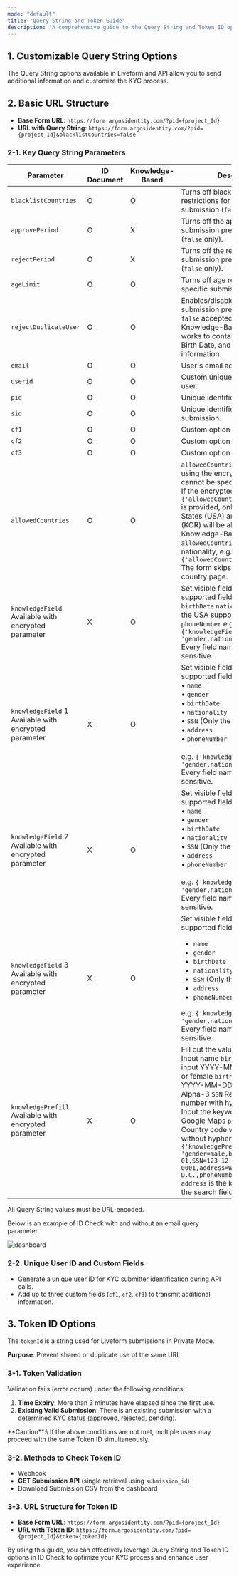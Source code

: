 ```yaml
---
mode: "default"
title: "Query String and Token Guide"
description: "A comprehensive guide to the Query String and Token ID options for Liveform. These options enable features such as transmitting additional information, preventing duplicate submissions, and identifying users. Explore essential tools to optimize your ID Check process."
---
```


## 1. Customizable Query String Options

The Query String options available in Liveform and API allow you to send additional information and customize the KYC process.

## 2. Basic URL Structure

- **Base Form URL**: `https://form.argosidentity.com/?pid={project_Id}`
- **URL with Query String**: `https://form.argosidentity.com/?pid={project_Id}&blacklistCountries=false`

### 2-1. Key Query String Parameters

| Parameter                                               | ID Document | Knowledge-Based | Description                                                                                                                                                                                                                                                                                                                                                                                                                                                                                                                                               |
| ------------------------------------------------------- | ----------- | --------------- | --------------------------------------------------------------------------------------------------------------------------------------------------------------------------------------------------------------------------------------------------------------------------------------------------------------------------------------------------------------------------------------------------------------------------------------------------------------------------------------------------------------------------------------------------------- |
| `blacklistCountries`                                    | O           | O               | Turns off blacklist country restrictions for the specific submission (`false` only).                                                                                                                                                                                                                                                                                                                                                                                                                                                                      |
| `approvePeriod`                                         | O           | X               | Turns off the approved duplicate submission prevention period (`false` only).                                                                                                                                                                                                                                                                                                                                                                                                                                                                             |
| `rejectPeriod`                                          | O           | X               | Turns off the rejected duplicate submission prevention period (`false` only).                                                                                                                                                                                                                                                                                                                                                                                                                                                                             |
| `ageLimit`                                              | O           | O               | Turns off age restriction for the specific submission (`false` only).                                                                                                                                                                                                                                                                                                                                                                                                                                                                                     |
| `rejectDuplicateUser`                                   | O           | O               | Enables/disables duplicate submission prevention (`true` or `false` accepted).  - In Knowledge-Based Submission, it works to contain Name, Gender, Birth Date, and Nationality information.                                                                                                                                                                                                                                                                                                                                                               |
| `email`                                                 | O           | O               | User's email address.                                                                                                                                                                                                                                                                                                                                                                                                                                                                                                                                     |
| `userid`                                                | O           | O               | Custom unique identifier for the user.                                                                                                                                                                                                                                                                                                                                                                                                                                                                                                                    |
| `pid`                                                   | O           | O               | Unique identifier for each project.                                                                                                                                                                                                                                                                                                                                                                                                                                                                                                                       |
| `sid`                                                   | O           | O               | Unique identifier for each submission.                                                                                                                                                                                                                                                                                                                                                                                                                                                                                                                    |
| `cf1`                                                   | O           | O               | Custom option field #1.                                                                                                                                                                                                                                                                                                                                                                                                                                                                                                                                   |
| `cf2`                                                   | O           | O               | Custom option field #2.                                                                                                                                                                                                                                                                                                                                                                                                                                                                                                                                   |
| `cf3`                                                   | O           | O               | Custom option field #3.                                                                                                                                                                                                                                                                                                                                                                                                                                                                                                                                   |
| `allowedCountries`                                      | O           | O               | `allowedCountries` can only be set using the encryption option and cannot be specified directly. e.g., If the encrypted value `{'allowedCountries': 'USA,KOR'}` is provided, only the United States (USA) and South Korea (KOR) will be allowed.  - In Knowledge-Based, if `allowedCountries` set one nationality, e.g. `{'allowedCountries': 'USA'}` The form skips to the select country page.                                                                                                                                                          |
| `knowledgeField`   Available with encrypted parameter   | X           | O               | Set visible fields from the supported fields.  `name`  `gender`  `birthDate`  `nationality`  `SSN` (Only the USA supported)  `address`  `phoneNumber`    e.g. `{'knowledgeField': 'gender,nationality,name'}`  Every field name is case-sensitive.                                                                                                                                                                                                                                                                                                        |
| `knowledgeField`   1 Available with encrypted parameter | X           | O               | Set visible fields from the supported fields.<br/>• `name`<br/>• `gender`<br/>• `birthDate`<br/>• `nationality`<br/>• `SSN` (Only the USA supported)<br/>• `address`<br/>• `phoneNumber`<br/><br/>e.g. `{'knowledgeField': 'gender,nationality,name'}`<br/>Every field name is case-sensitive.                                                                                                                                                                                                                                                                                                                                                                                                                                                                                                                                                      |
| `knowledgeField`   2 Available with encrypted parameter | X           | O               | Set visible fields from the supported fields:<br/>• `name`<br/>• `gender`<br/>• `birthDate`<br/>• `nationality`<br/>• `SSN` (Only the USA supported)<br/>• `address`<br/>• `phoneNumber`<br/><br/>e.g. `{'knowledgeField': 'gender,nationality,name'}`<br/>Every field name is case-sensitive.                                                                                                                                                                                                                                                                                                                                                                                                                                                                                                                                                      |
| `knowledgeField`   3 Available with encrypted parameter | X           | O               | <div>Set visible fields from the supported fields:<ul><li>`name`</li><li>`gender`</li><li>`birthDate`</li><li>`nationality`</li><li>`SSN` (Only the USA supported)</li><li>`address`</li><li>`phoneNumber`</li></ul>e.g. `{'knowledgeField': 'gender,nationality,name'}`<br/>Every field name is case-sensitive.</div>                                                                                                                                                                                                                                                                                                                                                                                                                                                                                                                                                      |
| `knowledgePrefill`   Available with encrypted parameter | X           | O               | Fill out the value in advance.  `name` Input name  `birthDate` Require input YYYY-MM-DD  `gender` male or female  `birthDate` Require input YYYY-MM-DD  `nationality` ISO Alpha-3  `SSN` Require input number with hyphen(-)  `address` Input the keyword address in Google Maps  `phoneNumber` Country code with phone number without hyphen(-)  e.g. `{'knowledgePrefill': 'gender=male,birthdate=1990-01-01,SSN=123-12-0001,address=Washington D.C.,phoneNumber=+15555551234'}`    `address` is the keyword to put in the search field in Google Maps. |

<Note>
  All Query String values must be URL-encoded.
</Note>

Below is an example of ID Check with and without an email query parameter.

![dashboard](/images/en_email_queryparameter.png)

### 2-2. Unique User ID and Custom Fields

- Generate a unique user ID for KYC submitter identification during API calls.
- Add up to three custom fields (`cf1`, `cf2`, `cf3`) to transmit additional information.

## 3. Token ID Options

The `tokenId` is a string used for Liveform submissions in Private Mode.

**Purpose**: Prevent shared or duplicate use of the same URL.

### 3-1. Token Validation

Validation fails (error occurs) under the following conditions:

1. **Time Expiry**: More than 3 minutes have elapsed since the first use.
2. **Existing Valid Submission**: There is an existing submission with a determined KYC status (approved, rejected, pending).

<Warning>
  **Caution**:\
  If the above conditions are not met, multiple users may proceed with the same Token ID simultaneously.
</Warning>

### 3-2. Methods to Check Token ID

- Webhook
- **GET Submission API** (single retrieval using `submission_id`)
- Download Submission CSV from the dashboard

### 3-3. URL Structure for Token ID

- **Base Form URL**: `https://form.argosidentity.com/?pid={project_Id}`
- **URL with Token ID**: `https://form.argosidentity.com/?pid={project_Id}&token={tokenId}`

By using this guide, you can effectively leverage Query String and Token ID options in ID Check to optimize your KYC process and enhance user experience.